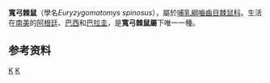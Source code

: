 {{Speciesbox
| taxon = Euryzygomatomys spinosus
| fossil_range = [[更新世|更新世]]到最近
| status = LC
| status_system = iucn3.1
| status_ref = <ref name=iucn>{{IUCN2010|version=2010.3|assessors=Catzeflis, F., Patton, J., Percequillo, A., Bonvicino, C. & Weksler, M.|year=2008|id=8418|title=Euryzygomatomys spinosus|downloaded=5 January 2009}}</ref>
| parent_authority = Goeldi, 1901
| authority = (Fischer, 1814)
}}

'''寬弓棘鼠'''（學名''Euryzygomatomys spinosus''），屬於[[哺乳綱|哺乳綱]][[嚙齒目|嚙齒目]][[棘鼠科|棘鼠科]]。生活在[[南美|南美]]的[[阿根廷|阿根廷]]、[[巴西|巴西]]和[[巴拉圭|巴拉圭]]，是'''寬弓棘鼠屬'''下唯一一種。

==参考资料==
{{reflist}}
{{Taxonbar|from=Q301337}}

[[Category:寬弓棘鼠屬|K]]
[[Category:1814年描述的动物|K]]


{{mammal-stub}}